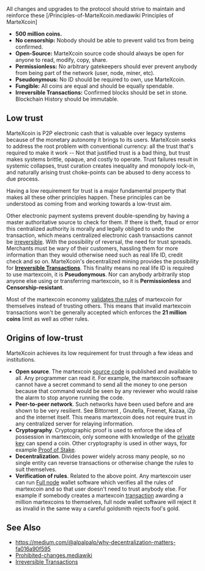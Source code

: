 All changes and upgrades to the protocol should strive to maintain and reinforce these [/Principles-of-MarteXcoin.mediawiki Principles of MarteXcoin]

* '''500 million coins.'''     
* '''No censorship:''' Nobody should be able to prevent valid txs from being confirmed.
* '''Open-Source:''' MarteXcoin source code should always be open for anyone to read, modify, copy, share.
* '''Permissionless:'''  No arbitrary gatekeepers should ever prevent anybody from being part of the network (user, node, miner, etc).
* '''Pseudonymous:''' No ID should be required to own, use MarteXcoin. 
* '''Fungible:''' All coins are equal and should be equally spendable.
* '''Irreversible Transactions:''' Confirmed blocks should be set in stone. Blockchain History should be immutable.

==Low trust==

MarteXcoin is P2P electronic cash that is valuable over legacy systems because of the monetary autonomy it brings to its users. MarteXcoin seeks to address the root problem with conventional currency: all the trust that's required to make it work -- Not that justified trust is a bad thing, but trust makes systems brittle, opaque, and costly to operate. Trust failures result in systemic collapses, trust curation creates inequality and monopoly lock-in, and naturally arising trust choke-points can be abused to deny access to due process.

Having a low requirement for trust is a major fundamental property that makes all these other principles happen. These principles can be understood as coming from and working towards a low-trust aim.

Other electronic payment systems prevent double-spending by having a master authoritative source to check for them. If there is theft, fraud or error this centralized authority is morally and legally obliged to undo the transaction, which means centralized electronic cash transactions cannot be [https://en.bitcoin.it/wiki/Irreversible_Transactions irreversible]. With the possibility of reversal, the need for trust spreads. Merchants must be wary of their customers, hassling them for more information than they would otherwise need such as real life ID, credit check and so on. MarteXcoin's decentralized mining provides the possibility for '''[https://en.bitcoin.it/wiki/Irreversible_Transactions Irreversible Transactions]'''. This finality means no real life ID is required to use martexcoin, it is '''Pseudonymous'''. Nor can anybody arbitrarily stop anyone else using or transferring martexcoin, so it is '''Permissionless''' and '''Censorship-resistant'''.

Most of the martexcoin economy [https://en.bitcoin.it/wiki/Full_node#Economic_strength validates the rules] of martexcoin for themselves instead of trusting others. This means that invalid martexcoin transactions won't be generally accepted which enforces the '''21 million coins''' limit as well as other rules.

==Origins of low-trust==

MarteXcoin achieves its low requirement for trust through a few ideas and institutions.

* '''Open source'''. The martexcoin [https://en.wikipedia.org/wiki/Source_code source code] is published and available to all. Any programmer can read it. For example, the martexcoin software cannot have a secret command to send all the money to one person because that command would be seen by any reviewer who would raise the alarm to stop anyone running the code.
* '''Peer-to-peer network'''. Such networks have been used before and are shown to be very resilient. See Bittorrent , Gnutella, Freenet, Kazaa, i2p and the internet itself. This means martexcoin does not require trust in any centralized server for relaying information.
* '''Cryptography'''. Cryptographic proof is used to enforce the idea of possession in martexcoin, only someone with knowledge of the [https://en.bitcoin.it/wiki/Private_key private key] can spend a coin. Other cryptography is used in other ways, for example [https://en.bitcoin.it/wiki/Proof_of_Stake Proof of Stake].
* '''Decentralization'''. Divides power widely across many people, so no single entity can reverse transactions or otherwise change the rules to suit themselves.
* '''Verification of rules'''. Related to the above point. Any martexcoin user can run [https://en.bitcoin.it/wiki/Full_node Full node] wallet software which verifies all the rules of martexcoin and so that user doesn't need to trust anybody else. For example if somebody creates a martexcoin [https://en.bitcoin.it/wiki/Transaction transaction] awarding a million martexcoins to themselves, full node wallet software will reject it as invalid in the same way a careful goldsmith rejects fool's gold.

== See Also ==
* https://medium.com/@alpalpalp/why-decentralization-matters-fa016a90f595
* [[Prohibited-changes.mediawiki]]
* [https://en.bitcoin.it/wiki/Irreversible_Transactions Irreversible Transactions]
